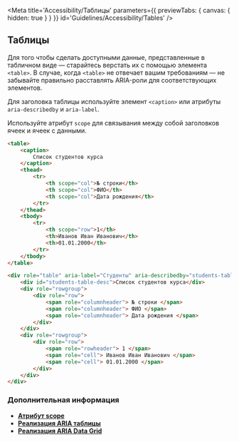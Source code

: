 
<Meta
    title='Accessibility/Таблицы'
    parameters={{ previewTabs: { canvas: { hidden: true } } }}
    id='Guidelines/Accessibility/Tables'
/>

## Таблицы

Для того чтобы сделать доступными данные, представленные в табличном виде — старайтесь верстать их с помощью элемента `<table>`. В случае, когда `<table>` не отвечает вашим требованиям — не забывайте правильно расставлять ARIA-роли для соответствующих элементов.

Для заголовка таблицы используйте элемент `<caption>` или атрибуты `aria-describedby` и `aria-label`.

Используйте атрибут `scope` для связывания между собой заголовков ячеек и ячеек с данными.

```html
<table>
    <caption>
        Список студентов курса
    </caption>
    <thead>
        <tr>
            <th scope="col">№ строки</th>
            <th scope="col">ФИО</th>
            <th scope="col">Дата рождения</th>
        </tr>
    </thead>
    <tbody>
        <tr>
            <th scope="row">1</th>
            <th>Иванов Иван Иванович</th>
            <th>01.01.2000</th>
        </tr>
    </tbody>
</table>
```

```html
<div role="table" aria-label="Студенты" aria-describedby="students-table-desc">
    <div id="students-table-desc">Список студентов курса</div>
    <div role="rowgroup">
        <div role="row">
            <span role="columnheader"> № строки </span>
            <span role="columnheader"> ФИО </span>
            <span role="columnheader"> Дата рождения </span>
        </div>
    </div>
    <div role="rowgroup">
        <div role="row">
            <span role="rowheader"> 1 </span>
            <span role="cell"> Иванов Иван Иванович </span>
            <span role="cell"> 01.01.2000 </span>
        </div>
    </div>
</div>
```

### Дополнительная информация

-   **[Атрибут scope](http://htmlbook.ru/html/th/scope)**
-   **[Реализация ARIA таблицы](https://www.w3.org/TR/2019/NOTE-wai-aria-practices-1.1-20190814/examples/table/table.html)**
-   **[Реализация ARIA Data Grid](https://www.w3.org/TR/2019/NOTE-wai-aria-practices-1.1-20190814/examples/grid/dataGrids.html)**
